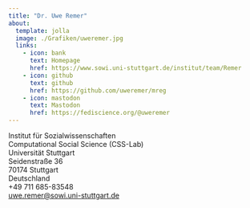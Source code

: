 ```yaml
---
title: "Dr. Uwe Remer"
about:
  template: jolla
  image: ./Grafiken/uweremer.jpg
  links:
    - icon: bank
      text: Homepage
      href: https://www.sowi.uni-stuttgart.de/institut/team/Remer     
    - icon: github
      text: github
      href: https://github.com/uweremer/mreg
    - icon: mastodon
      text: Mastodon
      href: https://fediscience.org/@uweremer
---
```


Institut für Sozialwissenschaften<br>
Computational Social Science (CSS-Lab)<br> 
Universität Stuttgart<br> 
Seidenstraße 36<br> 
70174 Stuttgart<br> 
Deutschland<br> 
+49 711 685-83548<br> 
[uwe.remer\@sowi.uni-stuttgart.de](mailto:uwe.remer@sowi.uni-stuttgart.de)
